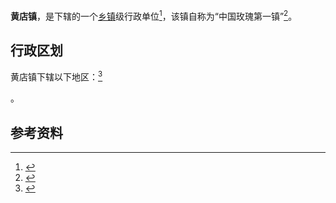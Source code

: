 {{中国乡级行政区|37/17/27/104/000}}

'''黄店镇'''，是{{PRC admin/fullname|37/17/27/104/000|3}}下辖的一个[[乡镇|乡镇]]级行政单位<ref>{{PRC admin/ref sgc|{{PRC admin/parent|37/17/27/104/000}}}}</ref>，该镇自称为“中国玫瑰第一镇”<ref>{{cite news|author=中共定陶县委宣传部|author2=王继堂|url=https://sd.ifeng.com/heze/quxianxinwen/detail_2015_05/26/3937124_0.shtml|title=朱保中：玫瑰花开别样红 来自中国玫瑰第一镇|date=2015-05-26|website=凤凰网}}</ref>。

== 行政区划 ==

黄店镇下辖以下地区：<ref>{{PRC admin/ref sgc|37/17/27/104/000}}</ref>

{{PRC admin/children|37/17/27/104/000}}。

== 参考资料 ==

{{reflist}}

{{行政区划小作品}}
{{PRC admin/navcat|37/17/27/104/000}}